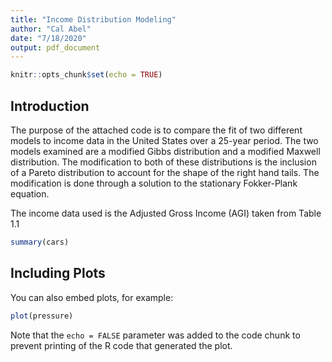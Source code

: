 ```yaml
---
title: "Income Distribution Modeling"
author: "Cal Abel"
date: "7/18/2020"
output: pdf_document
---
```


```r
knitr::opts_chunk$set(echo = TRUE)
```

## Introduction

The purpose of the attached code is to compare the fit of two different models to income data in the United States over a 25-year period. The two models examined are a modified Gibbs distribution and a modified Maxwell distribution. The modification to both of these distributions is the inclusion of a Pareto distribution to account for the shape of the right hand tails. The modification is done through a solution to the stationary Fokker-Plank equation.

The income data used is the Adjusted Gross Income (AGI) taken from Table 1.1

```r
summary(cars)
```

## Including Plots

You can also embed plots, for example:

```r
plot(pressure)
```

Note that the `echo = FALSE` parameter was added to the code chunk to prevent printing of the R code that generated the plot.
